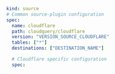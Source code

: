 ```yaml copy
kind: source
# Common source-plugin configuration
spec:
  name: cloudflare
  path: cloudquery/cloudflare
  version: "VERSION_SOURCE_CLOUDFLARE"
  tables: ["*"]
  destinations: ["DESTINATION_NAME"]

  # Cloudflare specific configuration
  spec:
```
